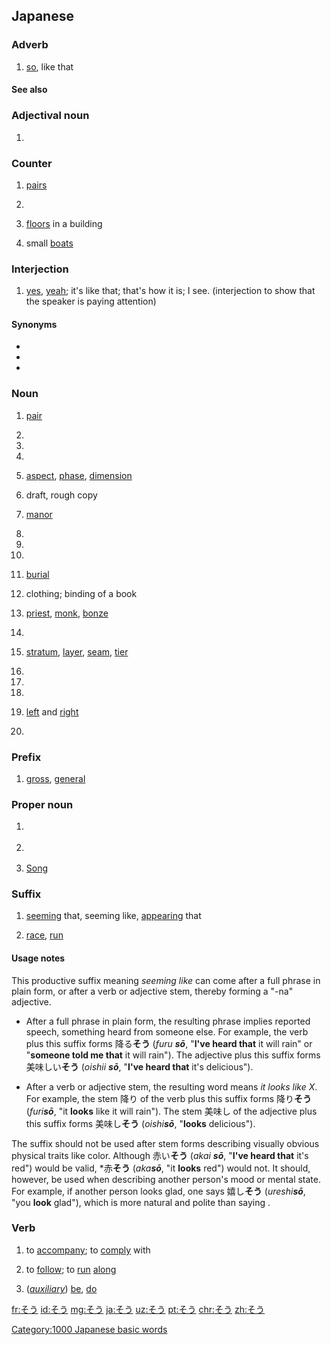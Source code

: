 {{also|Appendix:Variations of "so"|Appendix:Variations of "sou"}}
==Japanese==

===Adverb===
{{ja-pos|adverb}}

# {{ja-def|然う}} [[so]], like that

====See also====
{{Japanese demonstratives}}

===Adjectival noun===
{{ja-adj|infl=na}}

# {{ja-def|壮}}

===Counter===
{{ja-pos|counter}}

# {{ja-def|双}} [[pair]]s
# {{ja-def|壮}}
# {{ja-def|層}} [[floor]]s in a building
# {{ja-def|艘}} small [[boat]]s

===Interjection===
{{ja-pos|interjection}}

# {{ja-def|然う}} [[yes]], [[yeah]]; it's like that; that's how it is; I see. (interjection to show that the speaker is paying attention)

====Synonyms====
* {{ja-r|はい}}
* {{ja-r|その通り|その とおり}}
* {{ja-r|うん}}

===Noun===
{{ja-noun}}

# {{ja-def|双}} [[pair]]
# {{ja-def|壮}}
# {{ja-def|宗}}
# {{ja-def|奏}}
# {{ja-def|相}} [[aspect]], [[phase]], [[dimension]]
# {{ja-def|草}} draft, rough copy
# {{ja-def|荘|庄}} [[manor]]
# {{ja-def|曹}}
# {{ja-def|喪}}
# {{ja-def|惣}}
# {{ja-def|葬}} [[burial]]
# {{ja-def|装}} clothing; binding of a book
# {{ja-def|僧}} [[priest]], [[monk]], [[bonze]]
# {{ja-def|想}}
# {{ja-def|層}} [[stratum]], [[layer]], [[seam]], [[tier]]
# {{ja-def|箏}}
# {{ja-def|甑}}
# {{ja-def|騒}}
# {{ja-def|左右}} [[left]] and [[right]]
# {{ja-def|疎雨|疏雨}}

===Prefix===
{{ja-pos|prefix}}

# {{ja-def|総}} [[gross]], [[general]]

===Proper noun===
{{ja-pos|proper}}

# {{ja-def|壮}} {{given name|male|lang=ja}}
# {{ja-def|宗}} {{surname|lang=ja}}
# {{ja-def|宋}} [[Song]]

===Suffix===
{{ja-pos|suffix}}

# [[seem]]ing that, seeming like, [[appear]]ing that
# {{ja-def|走}} [[race]], [[run]]

====Usage notes====
This productive suffix meaning ''seeming like'' can come after a full phrase in plain form, or after a verb or adjective stem, thereby forming a "-na" adjective.

* After a full phrase in plain form, the resulting phrase implies reported speech, something heard from someone else. For example, the verb {{l|ja|降る|tr=''furu'', "to fall from the sky"}} plus this suffix forms 降る'''そう''' (''furu '''sō''''', "'''I've heard that''' it will rain" or "'''someone told me that''' it will rain"). The adjective {{l|ja|美味しい|tr=''oishii'', "delicious"}} plus this suffix forms 美味しい'''そう''' (''oishii '''sō''''', "'''I've heard that''' it's delicious").

* After a verb or adjective stem, the resulting word means ''it looks like X''. For example, the stem 降り of the verb {{l|ja|降る|tr=''furu'', "to fall from the sky"}} plus this suffix forms 降り'''そう''' (''furi'''sō''''', "it '''looks''' like it will rain"). The stem 美味し of the adjective {{l|ja|美味しい|tr=''oishii'', "delicious"}} plus this suffix forms 美味し'''そう''' (''oishi'''sō''''', "'''looks''' delicious").

The suffix should not be used after stem forms describing visually obvious physical traits like color. Although 赤い'''そう''' (''akai '''sō''''', "'''I've heard that''' it's red") would be valid, *赤'''そう''' (''aka'''sō''''', "it '''looks''' red") would not. It should, however, be used when describing another person's mood or mental state. For example, if another person looks glad, one says 嬉し'''そう''' (''ureshi'''sō''''', "you '''look''' glad"), which is more natural and polite than saying {{l|ja|嬉しい|tr=''ureshii'', "you are glad"}}.

===Verb===
{{ja-verb}}

# {{ja-def|添う|副う}} to [[accompany]]; to [[comply]] with
# {{ja-def|沿う}} to [[follow]]; to [[run]] [[along]]
# {{ja-def|候}} (''[[auxiliary]]'') [[be]], [[do]]

[[Category:1000 Japanese basic words]]

[[fr:そう]]
[[id:そう]]
[[mg:そう]]
[[ja:そう]]
[[uz:そう]]
[[pt:そう]]
[[chr:そう]]
[[zh:そう]]